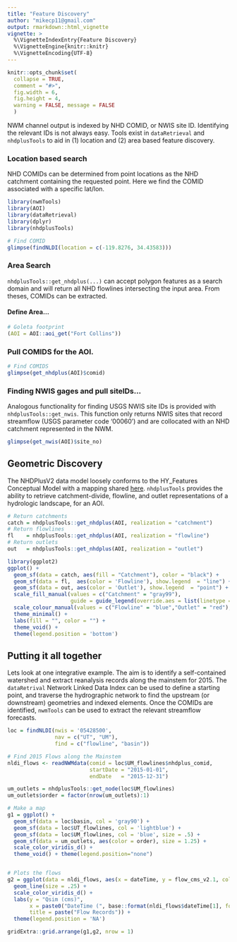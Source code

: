 ```yaml
---
title: "Feature Discovery"
author: "mikecp11@gmail.com"
output: rmarkdown::html_vignette
vignette: >
  %\VignetteIndexEntry{Feature Discovery}
  %\VignetteEngine{knitr::knitr}
  %\VignetteEncoding{UTF-8}
---
```


```r
knitr::opts_chunk$set(
  collapse = TRUE,
  comment = "#>",
  fig.width = 6,
  fig.height = 4,
  warning = FALSE, message = FALSE
  )
```

NWM channel output is indexed by NHD COMID, or NWIS site ID. Identifying the relevant IDs is not always easy. Tools exist in `dataRetrieval` and `nhdplusTools` to aid in (1) location and (2) area based feature discovery.

### Location based search

NHD COMIDs can be determined from point locations as the NHD catchment containing the requested point. Here we find the COMID associated with a specific lat/lon.

```r
library(nwmTools)
library(AOI)
library(dataRetrieval)
library(dplyr)
library(nhdplusTools)

# Find COMID
glimpse(findNLDI(location = c(-119.8276, 34.43583)))
```

### Area Search

`nhdplusTools::get_nhdplus(...)` can accept polygon features as a search domain and will return all NHD flowlines intersecting the input area. From theses, COMIDs can be extracted.

#### Define Area...
```r
# Goleta footprint
(AOI = AOI::aoi_get("Fort Collins"))
```

### Pull COMIDS for the AOI.
```r
# Find COMIDS
glimpse(get_nhdplus(AOI)$comid)
```

### Finding NWIS gages and pull siteIDs...

Analogous functionality for finding USGS NWIS site IDs is provided with `nhdplusTools::get_nwis`. This function only returns NWIS sites that record streamflow (USGS parameter code '00060') and are collocated with an NHD catchment represented in the NWM.

```r
glimpse(get_nwis(AOI)$site_no)
```

## Geometric Discovery

The NHDPlusV2 data model loosely conforms to the HY_Features Conceptual Model with a mapping shared [here](https://github.com/opengeospatial/HY_Features/wiki/HY_Features-NHDPlus-Mapping). `nhdplusTools` provides the ability to retrieve catchment-divide, flowline, and outlet representations of a hydrologic landscape, for an AOI.

```r
# Return catchments
catch = nhdplusTools::get_nhdplus(AOI, realization = "catchment")
# Return flowlines
fl    = nhdplusTools::get_nhdplus(AOI, realization = "flowline")
# Return outlets
out   = nhdplusTools::get_nhdplus(AOI, realization = "outlet")
```

```r
library(ggplot2)
ggplot() +
  geom_sf(data = catch, aes(fill = "Catchment"), color = "black") +
  geom_sf(data = fl,  aes(color = 'Flowline'), show.legend  = "line") +
  geom_sf(data = out, aes(color = 'Outlet'), show.legend  = "point") + 
  scale_fill_manual(values = c("Catchment" = "gray99"), 
                    guide = guide_legend(override.aes = list(linetype = 1, border = "solid", shape = NA))) +
  scale_colour_manual(values = c("Flowline" = "blue","Outlet" = "red"), guide = guide_legend(override.aes = list(linetype = c("solid", "blank"), shape = c(NA,16)))) + 
  theme_minimal() +
  labs(fill = "", color = "") + 
  theme_void() +
  theme(legend.position = 'bottom')
```

## Putting it all together

Lets look at one integrative example. The aim is to identify a self-contained watershed and extract reanalysis records along the mainstem for 2015. The `dataRetrival` Network Linked Data Index can be used to define a starting point, and traverse the hydrographic network to find the upstream (or downstream) geometries and indexed elements. Once the COMIDs are identified, `nwmTools` can be used to extract the relevant streamflow forecasts.

```r
loc = findNLDI(nwis = '05428500', 
               nav = c("UT", "UM"), 
               find = c("flowline", "basin"))

# Find 2015 Flows along the Mainstem
nldi_flows <- readNWMdata(comid = loc$UM_flowlines$nhdplus_comid, 
                          startDate = "2015-01-01", 
                          endDate   = "2015-12-31")
```

```r
um_outlets = nhdplusTools::get_node(loc$UM_flowlines)
um_outlets$order = factor(nrow(um_outlets):1)

# Make a map
g1 = ggplot() +
  geom_sf(data = loc$basin, col = 'gray90') +
  geom_sf(data = loc$UT_flowlines, col = 'lightblue') + 
  geom_sf(data = loc$UM_flowlines, col = 'blue', size = .5) + 
  geom_sf(data = um_outlets, aes(color = order), size = 1.25) + 
  scale_color_viridis_d() +
  theme_void() + theme(legend.position="none")


# Plots the flows
g2 = ggplot(data = nldi_flows, aes(x = dateTime, y = flow_cms_v2.1, color = comid)) +
  geom_line(size = .25) + 
  scale_color_viridis_d() +
  labs(y = "Qsim (cms)",
       x = paste0("DateTime (", base::format(nldi_flows$dateTime[1], format="%Z"), ")"), 
       title = paste("Flow Records")) +
  theme(legend.position = 'NA')

gridExtra::grid.arrange(g1,g2, nrow = 1)
```
